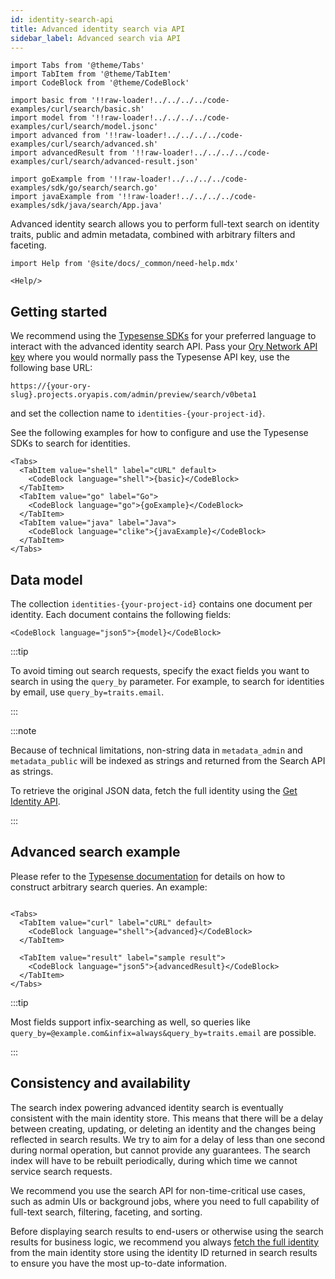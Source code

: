 ```yaml
---
id: identity-search-api
title: Advanced identity search via API
sidebar_label: Advanced search via API
---
```


```mdx-code-block
import Tabs from '@theme/Tabs'
import TabItem from '@theme/TabItem'
import CodeBlock from '@theme/CodeBlock'

import basic from '!!raw-loader!../../../../code-examples/curl/search/basic.sh'
import model from '!!raw-loader!../../../../code-examples/curl/search/model.jsonc'
import advanced from '!!raw-loader!../../../../code-examples/curl/search/advanced.sh'
import advancedResult from '!!raw-loader!../../../../code-examples/curl/search/advanced-result.json'

import goExample from '!!raw-loader!../../../../code-examples/sdk/go/search/search.go'
import javaExample from '!!raw-loader!../../../../code-examples/sdk/java/search/App.java'
```

Advanced identity search allows you to perform full-text search on identity traits, public and admin metadata, combined with
arbitrary filters and faceting.

```mdx-code-block
import Help from '@site/docs/_common/need-help.mdx'

<Help/>
```

## Getting started

We recommend using the [Typesense SDKs](https://typesense.org/docs/29.0/api/api-clients.html) for your preferred language to
interact with the advanced identity search API. Pass your [Ory Network API key](/concepts/personal-access-token) where you would
normally pass the Typesense API key, use the following base URL:

```shell
https://{your-ory-slug}.projects.oryapis.com/admin/preview/search/v0beta1
```

and set the collection name to `identities-{your-project-id}`.

See the following examples for how to configure and use the Typesense SDKs to search for identities.

```mdx-code-block
<Tabs>
  <TabItem value="shell" label="cURL" default>
    <CodeBlock language="shell">{basic}</CodeBlock>
  </TabItem>
  <TabItem value="go" label="Go">
    <CodeBlock language="go">{goExample}</CodeBlock>
  </TabItem>
  <TabItem value="java" label="Java">
    <CodeBlock language="clike">{javaExample}</CodeBlock>
  </TabItem>
</Tabs>
```

## Data model

The collection `identities-{your-project-id}` contains one document per identity. Each document contains the following fields:

```mdx-code-block
<CodeBlock language="json5">{model}</CodeBlock>
```

:::tip

To avoid timing out search requests, specify the exact fields you want to search in using the `query_by` parameter. For example,
to search for identities by email, use `query_by=traits.email`.

:::

:::note

Because of technical limitations, non-string data in `metadata_admin` and `metadata_public` will be indexed as strings and
returned from the Search API as strings.

To retrieve the original JSON data, fetch the full identity using the
[Get Identity API](/reference/api#tag/identity/operation/getIdentity).

:::

## Advanced search example

Please refer to the [Typesense documentation](https://typesense.org/docs/29.0/api/search.html) for details on how to construct
arbitrary search queries. An example:

```mdx-code-block

<Tabs>
  <TabItem value="curl" label="cURL" default>
    <CodeBlock language="shell">{advanced}</CodeBlock>
  </TabItem>

  <TabItem value="result" label="sample result">
    <CodeBlock language="json5">{advancedResult}</CodeBlock>
  </TabItem>
</Tabs>
```

:::tip

Most fields support infix-searching as well, so queries like `query_by=@example.com&infix=always&query_by=traits.email` are
possible.

:::

## Consistency and availability

The search index powering advanced identity search is eventually consistent with the main identity store. This means that there
will be a delay between creating, updating, or deleting an identity and the changes being reflected in search results. We try to
aim for a delay of less than one second during normal operation, but cannot provide any guarantees. The search index will have to
be rebuilt periodically, during which time we cannot service search requests.

We recommend you use the search API for non-time-critical use cases, such as admin UIs or background jobs, where you need to full
capability of full-text search, filtering, faceting, and sorting.

Before displaying search results to end-users or otherwise using the search results for business logic, we recommend you always
[fetch the full identity](/reference/api#tag/identity/operation/getIdentity) from the main identity store using the identity ID
returned in search results to ensure you have the most up-to-date information.
